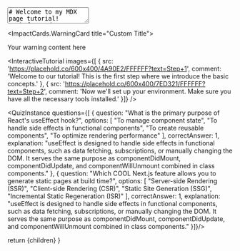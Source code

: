 
<TextArea>
# Welcome to my MDX page tutorial!
Push forward, no matter the challenge, for greatness awaits those who persevere. Lorem ipsum dolor sit amet, consectetur adipiscing elit. Believe in your ability to overcome, as sed do eiusmod tempor incididunt ut labore et dolore magna aliqua. Every step forward, no matter how small, brings you closer to your dreams. Ut enim ad minim veniam, embrace the journey and dare to rise above, quis nostrud exercitation ullamco laboris nisi ut aliquip ex ea commodo consequat. 


Let your determination shine, for within you lies the power to achieve the extraordinary. Duis aute irure dolor in reprehenderit in voluptate velit esse cillum dolore eu fugiat nulla pariatur. Remember, every setback is a setup for a comeback. Excepteur sint occaecat cupidatat non proident, sunt in culpa qui officia deserunt mollit anim id est laborum. Keep striving, keep believing, and success will be yours.


This is some **bold** and _italics_ text.
 
This is a list in markdown:
 
- One
- Two
- Three
 
## A Subheading
Lorem ipsum dolor sit amet, consectetur adipiscing elit, sed do eiusmod tempor incididunt ut labore et dolore magna aliqua. Ut enim ad minim veniam, quis nostrud exercitation ullamco laboris nisi ut aliquip ex ea commodo consequat. Duis aute irure dolor in reprehenderit in voluptate velit esse cillum dolore eu fugiat nulla pariatur. Excepteur sint occaecat cupidatat non proident, sunt in culpa qui officia deserunt mollit anim id est laborum.

### The first subheading subheading
Lorem ipsum dolor sit amet consectetur adipiscing elit. Consectetur adipiscing elit quisque faucibus ex sapien vitae. Ex sapien vitae pellentesque sem placerat in id. Placerat in id cursus mi pretium tellus duis. Pretium tellus duis convallis tempus leo eu aenean.
### The *second* subheading subheading
Some random fun text!
## A Second Subheading
Lorem ipsum dolor sit amet consectetur adipiscing elit. Sit amet consectetur adipiscing elit quisque faucibus ex. Adipiscing elit quisque faucibus ex sapien vitae pellentesque.
### A subheading subheading 
Some random fun text!
#### The smallest of subheadings
Lorem ipsum dolor sit amet consectetur adipiscing elit. Consectetur adipiscing elit quisque faucibus ex sapien vitae. Ex sapien vitae pellentesque sem placerat in id. Placerat in id cursus mi pretium tellus duis. Pretium tellus duis convallis tempus leo eu aenean.


--- 

<CSharpScriptRenderer
        code={`using UnityEngine;
using System.Collections;

public class PlayerController : MonoBehaviour
{
    [SerializeField]
    private float moveSpeed = 5.0f;
    
    private Rigidbody rb;
    private Vector3 moveDirection;
    
    void Start()
    {
        rb = GetComponent<Rigidbody>();
        Debug.Log("Player controller initialized");
    }
    
    void Update()
    {
        HandleInput();
        MovePlayer();
    }
    
    private void HandleInput()
    {
        float horizontal = Input.GetAxis("Horizontal");
        float vertical = Input.GetAxis("Vertical");
        
        moveDirection = new Vector3(horizontal, 0, vertical).normalized;
    }
    
    private void MovePlayer()
    {
        if (moveDirection != Vector3.zero)
        {
            Vector3 velocity = moveDirection * moveSpeed;
            rb.velocity = new Vector3(velocity.x, rb.velocity.y, velocity.z);
        }
    }
}`}
        tooltips={commonTooltipConfig}
        theme="dark"
        showLineNumbers={true}
        copyButton={true}
        className="mb-6"
      />

<CSharpScriptRenderer
        code={`import random
print("Hey!")
print(random.randint())

a = 0
a = a + 5

while a < 100:
    print(a)
    a = a + 1
        `}
        tooltips={tooltipConfig}
        theme="dark"
        showLineNumbers={true}
        copyButton={true}
        className="mb-6"
      />
Checkout my React component: 
</TextArea>
<ImpactCards.WarningCard title="Custom Title">
  <p>Your warning content here</p>
</ImpactCards.WarningCard>

<InteractiveTutorial images={[
    { 
      src: 'https://placehold.co/600x400/4A90E2/FFFFFF?text=Step+1', 
      comment: 'Welcome to our tutorial! This is the first step where we introduce the basic concepts.' 
    },
    { 
      src: 'https://placehold.co/600x400/7ED321/FFFFFF?text=Step+2', 
      comment: 'Now we\'ll set up your environment. Make sure you have all the necessary tools installed.' 
    }]} />

<QuizInstance questions={[
    {
      question: "What is the primary purpose of React's useEffect hook?",
      options: [
        "To manage component state",
        "To handle side effects in functional components",
        "To create reusable components",
        "To optimize rendering performance"
      ],
      correctAnswer: 1,
      explanation: "useEffect is designed to handle side effects in functional components, such as data fetching, subscriptions, or manually changing the DOM. It serves the same purpose as componentDidMount, componentDidUpdate, and componentWillUnmount combined in class components."
    },
    {
      question: "Which COOL Next.js feature allows you to generate static pages at build time?",
      options: [
        "Server-side Rendering (SSR)",
        "Client-side Rendering (CSR)",
        "Static Site Generation (SSG)",
        "Incremental Static Regeneration (ISR)"
      ],
      correctAnswer: 1,
      explanation: "useEffect is designed to handle side effects in functional components, such as data fetching, subscriptions, or manually changing the DOM. It serves the same purpose as componentDidMount, componentDidUpdate, and componentWillUnmount combined in class components."
    }]}/>



  return <MdxLayout>{children}</MdxLayout>
}